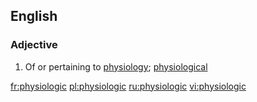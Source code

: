==English==

===Adjective===
{{en-adj|-}}

# Of or pertaining to [[physiology]]; [[physiological]]

[[fr:physiologic]]
[[pl:physiologic]]
[[ru:physiologic]]
[[vi:physiologic]]